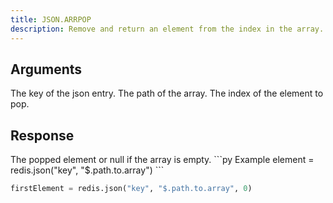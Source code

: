 ```yaml
---
title: JSON.ARRPOP
description: Remove and return an element from the index in the array. By default the last element from an array is popped.
---
```


## Arguments

<ParamField body="key" type="str" required>
    The key of the json entry.
</ParamField>
<ParamField body="path" type="str">
    The path of the array.
</ParamField>



<ParamField body="index" type="int" default={-1}>
    The index of the element to pop.
</ParamField>


## Response

<ResponseField type="TValue | null" required>
    The popped element or null if the array is empty.
</ResponseField>

<RequestExample>
```py Example
element = redis.json("key", "$.path.to.array")
```

```py First
firstElement = redis.json("key", "$.path.to.array", 0)
```
</RequestExample>
